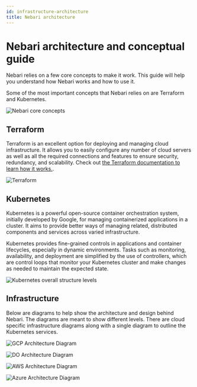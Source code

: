 ```yaml
---
id: infrastructure-architecture
title: Nebari architecture
---
```


# Nebari architecture and conceptual guide

Nebari relies on a few core concepts to make it work.
This guide will help you understand how Nebari works and how to use it.

Some of the most important concepts that Nebari relies on are Terraform and Kubernetes.

![Nebari core concepts](/img/explanations/core-concepts.png)

## Terraform

Terraform is an excellent option for deploying and managing cloud
infrastructure. It allows you to easily configure any number of
cloud servers as well as all the required connections and features
to ensure security, redundancy, and scalability.
Check out [the Terraform documentation to learn how it works.](https://developer.hashicorp.com/terraform/intro#how-does-terraform-work).

![Terraform](/img/explanations/terraform.png)

## Kubernetes

Kubernetes is a powerful open-source container orchestration system, initially developed by Google,
for managing containerized applications in a cluster. It aims
to provide better ways of managing related, distributed components and services
across varied infrastructure.

Kubernetes provides fine-grained controls in applications and container lifecycles,
especially in dynamic environments. Tasks such as monitoring, availability, and
deployment are simplified by the use of controllers, which are control loops that
monitor your Kubernetes cluster and make changes as needed to maintain the expected
state.

![Kubernetes overall structure levels](/img/explanations/kubernetes-concepts-architecture.jpg)

## Infrastructure

Below are diagrams to help show the architecture and design behind
Nebari. The diagrams are meant to show different levels. There are
cloud specific infrastructure diagrams along with a single diagram to
outline the Kubernetes services.


<Tabs>
  <TabItem value="gcp" label="Google GCP" default>

![GCP Architecture Diagram](/img/explanations/architecture-diagram-gcp.png)

</TabItem>
<TabItem value="do" label="Digital Ocean">

![DO Architecture Diagram](/img/explanations/architecture-diagram-do.png)

</TabItem>
<TabItem value="aws" label="Amazon AWS">

![AWS Architecture Diagram](/img/explanations/architecture-diagram-aws.png)

</TabItem>
<TabItem value="azure" label="Azure">

![Azure Architecture Diagram](/img/explanations/architecture-diagram-azure.png)

</TabItem>
</Tabs>

